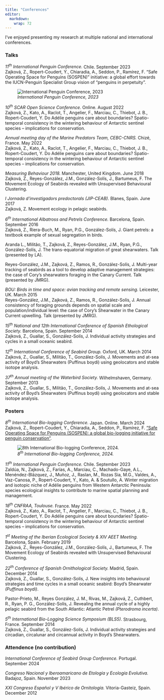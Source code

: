 ```yaml
---
title: "Conferences"
editor: 
  markdown: 
    wrap: 72
---
```


I've enjoyed presenting my research at multiple national and
international conferences.

### **Talks**

*11^th^ International Penguin Conference.* Chile. September 2023    
Zajková, Z., Ropert-Coudert, Y., Chiaradia, A., Seddon, P., Ramírez, F.
"Safe Operating Space for Penguins (SOSPEN)" initiative: a global effort
towards the IUCN-Penguin Specialist Group vision of "penguins in
perpetuity".

::: column-margin
![*International Penguin Conference, 2023*](images/peng_conf_2023.jpg)
:::

*10^th^ SCAR Open Science Conference.* Online. August 2022    
Zajková, Z., Kato, A., Raclot, T., Angelier, F., Marciau, C., Thiebot, J. B.,
Ropert-Coudert, Y. Do Adélie penguins care about boundaries?
Spatio-temporal consistency in the wintering behaviour of Antarctic
sentinel species -- implications for conservation.

*Annual meeting day of the Marine Predators Team, CEBC-CNRS.* Chizé, France. May 2022    
Zajková, Z., Kato, A., Raclot, T., Angelier, F.,
Marciau, C., Thiebot, J. B., Ropert-Coudert, Y. Do Adélie penguins care
about boundaries? Spatio-temporal consistency in the wintering behaviour
of Antarctic sentinel species -- implications for conservation.

*Measuring Behaviour 2018.* Manchester, United Kingdom. June 2018    
Zajková, Z., Reyes-González, J.M., González-Solís, J., Bartumeus, F. The
Movement Ecology of Seabirds revealed with Unsupervised Behavioural
Clustering.

*I Jornada d'investigadors predoctorals (JIP-CEAB).* Blanes, Spain. June
2017    
Zajková, Z. Movement ecology in pelagic seabirds.

*6^th^ International Albatross and Petrels Conference.* Barcelona,
Spain. September 2016    
Zajková, Z., Riera-Buch, M., Ryan, P.G.,
González-Solís, J. Giant petrels: a textbook example of sexual
segregation in birds.

Aranda L., Militão, T., Zajková, Z., Reyes-González, J.M., Ryan, P.G.,
González-Solís, J. The trans-equatorial migration of great shearwaters.
Talk (presented by LA).

Reyes-González, J.M., Zajková, Z., Ramos, R., González-Solís, J.
Multi-year tracking of seabirds as a tool to develop adaptive management
strategies: the case of Cory's shearwaters foraging in the Canary
Current. Talk (presented by JMRG).

*BOU: Birds in time and space: avian tracking and remote sensing.*
Leicester, UK. March 2015    
Reyes-González, J.M., Zajková, Z., Ramos, R.,
González-Solís, J. Annual consistency of foraging grounds depends on
spatial scale and population/individual level: the case of Cory's
Shearwater in the Canary Current upwelling. Talk (presented by JMRG).

*15^th^ National and 12th International Conference of Spanish Ethological Society.* Barcelona, Spain. September 2014    
Zajková, Z.,
Guallar, S., González-Solís, J. Individual activity strategies and
cycles in a small oceanic seabird.

*12^th^ International Conference of Seabird Group.* Oxford, UK. March
2014    
Zajková, Z., Guallar, S., Militão, T., González-Solís, J. Movements
and at-sea activity of Boyd's Shearwaters (Puffinus boydi) using
geolocators and stable isotope analysis.

*37^th^ Annual meeting of the Waterbird Society.* Wilhelmshaven,
Germany. September 2013    
Zajková, Z., Guallar, S., Militão, T.,
González-Solís, J. Movements and at-sea activity of Boyd's Shearwaters
(Puffinus boydi) using geolocators and stable isotope analysis.

### **Posters**

*8^th^ International Bio-logging Conference.* Japan. Online. March 2024    
Zajková, Z., Ropert-Coudert, Y., Chiaradia, A., Seddon, P., Ramírez, F.
["Safe Operating Space for Penguins (SOSPEN): a global bio-logging
initiative for penguin
conservation"](https://imares.science/resources/outreach-and-education/scientific-posters/).

::: column-margin
![*8^th^ International Bio-logging Conference,
2024.*](images/Poster_BIOLOGGING_2024_SOSPEN.png)
:::

*11^th^ International Penguin Conference.* Chile. September 2023    
Zaldúa, N., Zajková, Z., Farías, A., Marciau, C., Machado-Gaye, A.L.,
Menéndez-Blázquez, J., Muñoz, J., Raslan, M., Rozas Sia, M.G., Valdes,
A., Vaz-Canosa, P., Ropert-Coudert, Y., Kato, A. & Soutullo, A. Winter
migration and isotopic niche of Adélie penguins from Western Antarctic
Peninsula: species ecological insights to contribute to marine spatial
planning and management.

*18^th^ CNFRAA, Toulouse.* France. May 2022    
Zajková, Z., Kato, A.,
Raclot, T., Angelier, F., Marciau, C., Thiebot, J. B., Ropert-Coudert,
Y. Do Adélie penguins care about boundaries? Spatio-temporal consistency
in the wintering behaviour of Antarctic sentinel species -- implications
for conservation.

*1^st^ Meeting of the Iberian Ecological Society & XIV AEET Meeting.*
Barcelona, Spain. February 2019    
Zajková, Z., Reyes-González, J.M.,
González-Solís, J., Bartumeus, F. The Movement Ecology of Seabirds
revealed with Unsupervised Behavioural Clustering.

*22^th^ Conference of Spanish Ornithological Society.* Madrid, Spain.
December 2014    
Zajková, Z., Guallar, S., González-Solís, J. New insights
into behavioural strategies and time cycles in a small oceanic seabird:
Boyd's Shearwater *(Puffinus boydi)*.

Pastor-Prieto, M., Reyes González, J. M., Rivas, M., Zajková, Z.,
Cuthbert, R., Ryan, P. G., González-Solís, J. Revealing the annual cycle
of a highly pelagic seabird from the South Atlantic: Atlantic Petrel
*(Pterodroma incerta)*.

*5^th^ International Bio-Logging Science Symposium (BLS5).* Strasbourg,
France. September 2014    
Zajková, Z., Guallar, S., González-Solís, J.
Individual activity strategies and circadian, circalunar and circannual
activity in Boyd's Shearwaters.

### **Attendence (no contribution)**

*International Conference of Seabird Group Conference.* Portugal.
September 2024

*Congreso Nacional y Iberoamaricano de Etología y Ecología Evolutiva.*
Badajoz, Spain. November 2023

*XXI Congreso Español y V Ibérico de Ornitología.* Vitoria-Gasteiz, Spain. December 2012